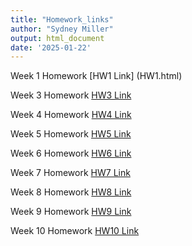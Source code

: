 ```yaml
---
title: "Homework_links"
author: "Sydney Miller"
output: html_document
date: '2025-01-22'
---
```



Week 1 Homework [HW1 Link] (HW1.html)

Week 3 Homework [HW3 Link](Homework3.html)

Week 4 Homework [HW4 Link](Homework4.html)

Week 5 Homework [HW5 Link](Homework5.html)

Week 6 Homework [HW6 Link](Homework6.html)

Week 7 Homework [HW7 Link](Homework7.html)

Week 8 Homework [HW8 Link](Homework8.html)

Week 9 Homework [HW9 Link](Homework9.html)

Week 10 Homework [HW10 Link](Homework10.html)



